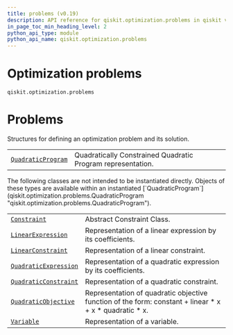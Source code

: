 ```yaml
---
title: problems (v0.19)
description: API reference for qiskit.optimization.problems in qiskit v0.19
in_page_toc_min_heading_level: 2
python_api_type: module
python_api_name: qiskit.optimization.problems
---
```


<span id="module-qiskit.optimization.problems" />

<span id="qiskit-optimization-problems" />

<span id="optimization-problems-qiskit-optimization-problems" />

# Optimization problems

`qiskit.optimization.problems`

# Problems

Structures for defining an optimization problem and its solution.

|                                                                                                                     |                                                             |
| ------------------------------------------------------------------------------------------------------------------- | ----------------------------------------------------------- |
| [`QuadraticProgram`](qiskit.optimization.problems.QuadraticProgram "qiskit.optimization.problems.QuadraticProgram") | Quadratically Constrained Quadratic Program representation. |

<Admonition title="Note" type="note">
  The following classes are not intended to be instantiated directly. Objects of these types are available within an instantiated [`QuadraticProgram`](qiskit.optimization.problems.QuadraticProgram "qiskit.optimization.problems.QuadraticProgram").
</Admonition>

|                                                                                                                              |                                                                                                           |
| ---------------------------------------------------------------------------------------------------------------------------- | --------------------------------------------------------------------------------------------------------- |
| [`Constraint`](qiskit.optimization.problems.Constraint "qiskit.optimization.problems.Constraint")                            | Abstract Constraint Class.                                                                                |
| [`LinearExpression`](qiskit.optimization.problems.LinearExpression "qiskit.optimization.problems.LinearExpression")          | Representation of a linear expression by its coefficients.                                                |
| [`LinearConstraint`](qiskit.optimization.problems.LinearConstraint "qiskit.optimization.problems.LinearConstraint")          | Representation of a linear constraint.                                                                    |
| [`QuadraticExpression`](qiskit.optimization.problems.QuadraticExpression "qiskit.optimization.problems.QuadraticExpression") | Representation of a quadratic expression by its coefficients.                                             |
| [`QuadraticConstraint`](qiskit.optimization.problems.QuadraticConstraint "qiskit.optimization.problems.QuadraticConstraint") | Representation of a quadratic constraint.                                                                 |
| [`QuadraticObjective`](qiskit.optimization.problems.QuadraticObjective "qiskit.optimization.problems.QuadraticObjective")    | Representation of quadratic objective function of the form: constant + linear \* x + x \* quadratic \* x. |
| [`Variable`](qiskit.optimization.problems.Variable "qiskit.optimization.problems.Variable")                                  | Representation of a variable.                                                                             |

